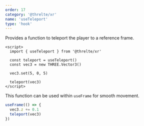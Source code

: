 ```yaml
---
order: 17
category: '@threlte/xr'
name: 'useTeleport'
type: 'hook'
---
```


Provides a function to teleport the player to a reference frame.

```svelte
<script>
  import { useTeleport } from '@threlte/xr'

  const teleport = useTeleport()
  const vec3 = new THREE.Vector3()

  vec3.set(5, 0, 5)

  teleport(vec3)
</script>
```

This function can be used within `useFrame` for smooth movement.

```ts
useFrame(() => {
  vec3.z += 0.1
  teleport(vec3)
})
```